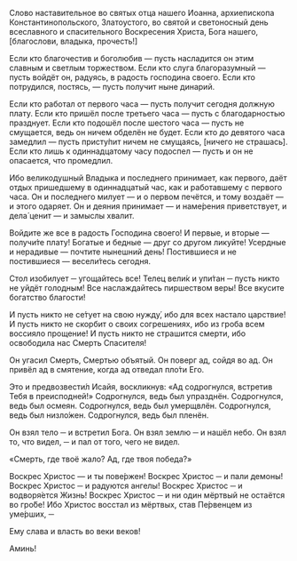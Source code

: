 Cлово наставительное во святых отца нашего Иоанна, архиепископа Константинопольского, Златоустого, во святой и светоносный день всеславного и спасительного Воскресения Христа, Бога нашего, <R>[</R>благослови, владыка, прочесть!<R>]</R>

Если кто благочестив и боголюбив — пусть насладится он этим славным и светлым торжеством. Если кто слуга благоразумный — пусть войдёт он, радуясь, в радость господина своего. Если кто потрудился, постясь, — пусть получит ныне динарий.

Если кто работал от первого часа — пусть получит сегодня должную плату. Если кто пришёл после третьего часа — пусть с благодарностью празднует. Если кто подошёл после шестого часа — пусть не смущается, ведь он ничем обделён не будет. Если кто до девятого часа замедлил — пусть присту́пит ничем не смущаясь, <R>[</R>ничего не страшась<R>]</R>. Если кто лишь к одиннадцатому часу подоспел — пусть и он не опасается, что промедлил.

Ибо великодушный Владыка и последнего принимает, как первого, даёт отдых пришедшему в одиннадцатый час, как и работавшему с первого часа. Он и последнего милует — и о первом печётся, и тому воздаёт — и этого одаряет. Он и деяния принимает — и наме́рения приветствует, и дела́ ценит — и замыслы хвалит.

Войдите же все в радость Господина своего! И первые, и вторые — получи́те плату! Богатые и бедные — друг со другом ликуйте! Усердные и нерадивые — почтите нынешний день! Постившиеся и не постившиеся — весели́тесь сегодня.

Стол изобилует ─ угощайтесь все! Телец вели́к и упи́тан ─ пусть никто не уйдёт голодным! Все наслаждайтесь пиршеством веры! Все вкусите богатство благости!

И пусть никто не се́тует на свою нужду́, ибо для всех настало царствие! И пусть никто не скорбит о своих согрешениях, ибо из гроба всем воссияло прощение! И пусть никто не страшится смерти, ибо освободила нас Смерть Спасителя!

Он угасил Смерть, Смертью объятый. Он поверг ад, сойдя во ад. Он привёл ад в смятение, когда ад отведал пло́ти Его.

Это и предвозвести́л Исайя, воскликнув: «Ад содрогнулся, встретив Тебя в преисподней!» Содрогнулся, ведь был упразднён. Содрогнулся, ведь был осмеян. Содрогнулся, ведь был умерщвлён. Содрогнулся, ведь был низло́жен. Содрогнулся, ведь был пленён.

Он взял тело ─ и встретил Бога. Он взял землю ─ и нашёл небо. Он взял то, что видел, ─ и пал от того, чего не видел.

«Смерть, где твоё жало? Ад, где твоя победа?»

Воскрес Христос — и ты пове́ржен! Воскрес Христос ─ и пали демоны! Воскрес Христос ─ и радуются ангелы! Воскрес Христос ─ и водворя́ется Жизнь! Воскрес Христос ─ и ни один мёртвый не остаётся во гро́бе! Ибо Христос восстал из мёртвых, став Пе́рвенцем из уме́рших, ─

Ему слава и власть во веки веков!

Аминь!
